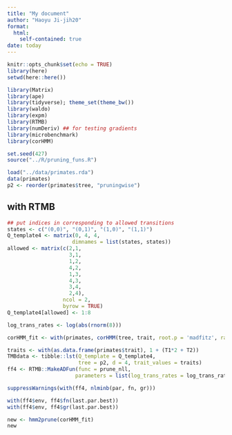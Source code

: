 ```yaml
---
title: "My document"
author: "Haoyu Ji-jih20"
format: 
  html:
    self-contained: true
date: today
---
```


```r
knitr::opts_chunk$set(echo = TRUE)
library(here)
setwd(here::here())
```

```r
library(Matrix)
library(ape)
library(tidyverse); theme_set(theme_bw())
library(waldo)
library(expm)
library(RTMB)
library(numDeriv) ## for testing gradients
library(microbenchmark)
library(corHMM)
```

```r
set.seed(427)
source("../R/pruning_funs.R")
```

```r
load("../data/primates.rda")
data(primates)
p2 <- reorder(primates$tree, "pruningwise")
```

## with RTMB
```r
## put indices in corresponding to allowed transitions
states <- c("(0,0)", "(0,1)", "(1,0)", "(1,1)")
Q_template4 <- matrix(0, 4, 4,
                     dimnames = list(states, states))
allowed <- matrix(c(2,1,
                    3,1,
                    1,2,
                    4,2,
                    1,3,
                    4,3,
                    3,4,
                    2,4),
                  ncol = 2,
                  byrow = TRUE)
Q_template4[allowed] <- 1:8

log_trans_rates <- log(abs(rnorm(8)))
```


```r
corHMM_fit <- with(primates, corHMM(tree, trait, root.p = 'madfitz', rate.cat = 1))

traits <- with(as.data.frame(primates$trait), 1 + (T1*2 + T2))
TMBdata <- tibble::lst(Q_template = Q_template4,
                       tree = p2, d = 4, trait_values = traits)
ff4 <- RTMB::MakeADFun(func = prune_nll,
                      parameters = list(log_trans_rates = log_trans_rates), silent = TRUE)

suppressWarnings(with(ff4, nlminb(par, fn, gr)))

with(ff4$env, ff4$fn(last.par.best))
with(ff4$env, ff4$gr(last.par.best))

new <- hmm2prune(corHMM_fit)
new
```

